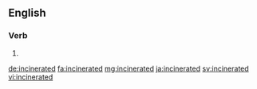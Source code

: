 ==English==

===Verb===
{{head|en|verb form}}

# {{en-past of|incinerate}}

[[de:incinerated]]
[[fa:incinerated]]
[[mg:incinerated]]
[[ja:incinerated]]
[[sv:incinerated]]
[[vi:incinerated]]